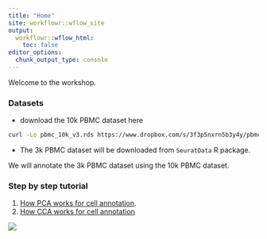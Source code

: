 ```yaml
---
title: "Home"
site: workflowr::wflow_site
output:
  workflowr::wflow_html:
    toc: false
editor_options:
  chunk_output_type: console
---
```


Welcome to the workshop.

### Datasets

* download the 10k PBMC dataset here 

```bash
curl -Lo pbmc_10k_v3.rds https://www.dropbox.com/s/3f3p5nxrn5b3y4y/pbmc_10k_v3.rds?dl=1 
```

* The 3k PBMC dataset will be downloaded from `SeuratData` R package.

We will annotate the 3k PBMC dataset using the 10k PBMC dataset.

### Step by step tutorial 

1. [How PCA works for cell annotation](how-seurat-pca-label-transfer.html).
2. [How CCA works for cell annotation](how-seurat-cca-label-transfer.html)

![](imgs/CCA.png)
